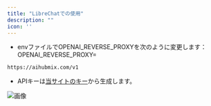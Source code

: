 ```yaml
---
title: "LibreChatでの使用"
description: ""
icon: ''
---
```


- envファイルでOPENAI_REVERSE_PROXYを次のように変更します：OPENAI_REVERSE_PROXY= 
```
https://aihubmix.com/v1
```
- APIキーは[当サイトのキー](https://aihubmix.com/token)から生成します。  

![画像](/media/en/LibreChat.jpg)